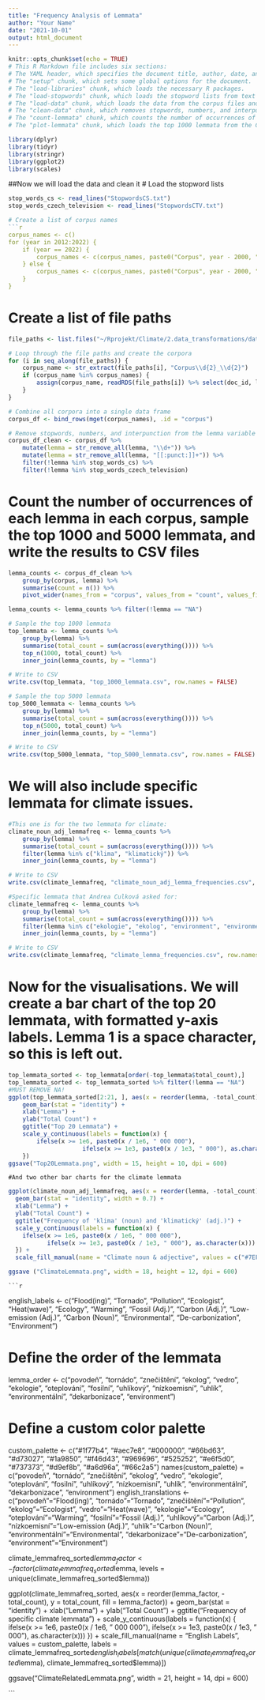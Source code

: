 ```yaml
---
title: "Frequency Analysis of Lemmata"
author: "Your Name"
date: "2021-10-01"
output: html_document
---
```


```r
knitr::opts_chunk$set(echo = TRUE)
# This R Markdown file includes six sections: 
# The YAML header, which specifies the document title, author, date, and output format.
# The "setup" chunk, which sets some global options for the document.
# The "load-libraries" chunk, which loads the necessary R packages.
# The "load-stopwords" chunk, which loads the stopword lists from text files.
# The "load-data" chunk, which loads the data from the corpus files and combines them into a single data frame.
# The "clean-data" chunk, which removes stopwords, numbers, and interpunction from the lemma variable in the data frame.
# The "count-lemmata" chunk, which counts the number of occurrences of each lemma in each corpus, samples the top 1000 and 5000 lemmata, and writes the results to CSV files.
# The "plot-lemmata" chunk, which loads the top 1000 lemmata from the CSV file and creates a bar chart of the top 20 lemmata, with formatted y-axis labels

library(dplyr)
library(tidyr)
library(stringr)
library(ggplot2)
library(scales)
```
##Now we will load the data and clean it
# Load the stopword lists
```r
stop_words_cs <- read_lines("StopwordsCS.txt")
stop_words_czech_television <- read_lines("StopwordsCTV.txt")

# Create a list of corpus names
```r

corpus_names <- c()
for (year in 2012:2022) {
    if (year == 2022) {
        corpus_names <- c(corpus_names, paste0("Corpus", year - 2000, "_", sprintf("%02d", 1:4)))
    } else {
        corpus_names <- c(corpus_names, paste0("Corpus", year - 2000, "_", sprintf("%02d", 1:12)))
    }
}
```
# Create a list of file paths
```r
file_paths <- list.files("~/Rprojekt/Climate/2.data_transformations/data/udpipe_processed/", pattern = "udpipe_regex_.*\\.rds", full.names = TRUE)

# Loop through the file paths and create the corpora
for (i in seq_along(file_paths)) {
    corpus_name <- str_extract(file_paths[i], "Corpus\\d{2}_\\d{2}")
    if (corpus_name %in% corpus_names) {
        assign(corpus_name, readRDS(file_paths[i]) %>% select(doc_id, lemma))
    }
}

# Combine all corpora into a single data frame
corpus_df <- bind_rows(mget(corpus_names), .id = "corpus")

# Remove stopwords, numbers, and interpunction from the lemma variable
corpus_df_clean <- corpus_df %>%
    mutate(lemma = str_remove_all(lemma, "\\d+")) %>%
    mutate(lemma = str_remove_all(lemma, "[[:punct:]]+")) %>%
    filter(!lemma %in% stop_words_cs) %>%
    filter(!lemma %in% stop_words_czech_television)

```
# Count the number of occurrences of each lemma in each corpus, sample the top 1000 and 5000 lemmata, and write the results to CSV files

```r
lemma_counts <- corpus_df_clean %>%
    group_by(corpus, lemma) %>%
    summarise(count = n()) %>%
    pivot_wider(names_from = "corpus", values_from = "count", values_fill = 0)

lemma_counts <- lemma_counts %>% filter(!lemma == "NA")

# Sample the top 1000 lemmata
top_lemmata <- lemma_counts %>%
    group_by(lemma) %>%
    summarise(total_count = sum(across(everything()))) %>%
    top_n(1000, total_count) %>%
    inner_join(lemma_counts, by = "lemma")

# Write to CSV
write.csv(top_lemmata, "top_1000_lemmata.csv", row.names = FALSE)

# Sample the top 5000 lemmata
top_5000_lemmata <- lemma_counts %>%
    group_by(lemma) %>%
    summarise(total_count = sum(across(everything()))) %>%
    top_n(5000, total_count) %>%
    inner_join(lemma_counts, by = "lemma")

# Write to CSV
write.csv(top_5000_lemmata, "top_5000_lemmata.csv", row.names = FALSE)
```
# We will also include specific lemmata for climate issues.
```r
#This one is for the two lemmata for climate:
climate_noun_adj_lemmafreq <- lemma_counts %>%
    group_by(lemma) %>%
    summarise(total_count = sum(across(everything()))) %>%
    filter(lemma %in% c("klima", "klimatický")) %>%
    inner_join(lemma_counts, by = "lemma")

# Write to CSV
write.csv(climate_lemmafreq, "climate_noun_adj_lemma_frequencies.csv", row.names = FALSE)
```


```r
#Specific lemmata that Andrea Culková asked for:
climate_lemmafreq <- lemma_counts %>%
    group_by(lemma) %>%
    summarise(total_count = sum(across(everything()))) %>%
    filter(lemma %in% c("ekologie", "ekolog", "environment", "environmentální", "znečištění", "nízkoemisní", "uhlík", "uhlíkový", "co2", "fosilní", "dekarbonizace", "vedra", "vedro", "oteplování", "povodeň", "tornádo")) %>%
    inner_join(lemma_counts, by = "lemma")

# Write to CSV
write.csv(climate_lemmafreq, "climate_lemma_frequencies.csv", row.names = FALSE)
```
# Now for the visualisations. We will create a bar chart of the top 20 lemmata, with formatted y-axis labels. Lemma 1 is a space character, so this is left out.

```r
top_lemmata_sorted <- top_lemmata[order(-top_lemmata$total_count),]
top_lemmata_sorted <- top_lemmata_sorted %>% filter(!lemma == "NA")
#MUST REMOVE NA!
ggplot(top_lemmata_sorted[2:21, ], aes(x = reorder(lemma, -total_count), y = total_count, fill = lemma)) +
    geom_bar(stat = "identity") +
    xlab("Lemma") +
    ylab("Total Count") +
    ggtitle("Top 20 Lemmata") +
    scale_y_continuous(labels = function(x) {
        ifelse(x >= 1e6, paste0(x / 1e6, " 000 000"),
                     ifelse(x >= 1e3, paste0(x / 1e3, " 000"), as.character(x)))
    })
ggsave("Top20Lemmata.png", width = 15, height = 10, dpi = 600)
```
    
    #And two other bar charts for the climate lemmata
```r
ggplot(climate_noun_adj_lemmafreq, aes(x = reorder(lemma, -total_count), y = total_count, fill = lemma)) +
  geom_bar(stat = "identity", width = 0.7) +
  xlab("Lemma") +
  ylab("Total Count") +
  ggtitle("Frequency of 'klima' (noun) and 'klimatický' (adj.)") +
  scale_y_continuous(labels = function(x) {
    ifelse(x >= 1e6, paste0(x / 1e6, " 000 000"),
           ifelse(x >= 1e3, paste0(x / 1e3, " 000"), as.character(x)))
  }) +
  scale_fill_manual(name = "Climate noun & adjective", values = c("#7EFF0A", "#00770A"))

ggsave ("ClimateLemmata.png", width = 18, height = 12, dpi = 600)
```

    ```r
english_labels <- c("Flood(ing)", "Tornado", "Pollution", "Ecologist", "Heat(wave)", "Ecology", "Warming", "Fossil (Adj.)", "Carbon (Adj.)", "Low-emission (Adj.)", "Carbon (Noun)", "Environmental", "De-carbonization", "Environment")

# Define the order of the lemmata
lemma_order <- c("povodeň", "tornádo", "znečištění", "ekolog", "vedro", "ekologie", "oteplování", "fosilní", "uhlíkový", "nízkoemisní", "uhlík", "environmentální", "dekarbonizace", "environment")


# Define a custom color palette
custom_palette <- c("#1f77b4", "#aec7e8", "#000000", "#66bd63", "#d73027", "#1a9850", "#f46d43", "#969696", "#525252", "#e6f5d0", "#737373", "#d9ef8b", "#a6d96a", "#66c2a5")
names(custom_palette) = c("povodeň", "tornádo", "znečištění", "ekolog", "vedro", "ekologie", "oteplování", "fosilní", "uhlíkový", "nízkoemisní", "uhlík", "environmentální", "dekarbonizace", "environment")
english_translations <- c("povodeň"="Flood(ing)", "tornádo"="Tornado", "znečištění"="Pollution", "ekolog"="Ecologist", "vedro"="Heat(wave)", "ekologie"="Ecology", "oteplování"="Warming", "fosilní"="Fossil (Adj.)", "uhlíkový"="Carbon (Adj.)", "nízkoemisní"="Low-emission (Adj.)", "uhlík"="Carbon (Noun)", "environmentální"="Environmental", "dekarbonizace"="De-carbonization", "environment"="Environment")

climate_lemmafreq_sorted$lemma_factor <- factor(climate_lemmafreq_sorted$lemma, levels = unique(climate_lemmafreq_sorted$lemma))

ggplot(climate_lemmafreq_sorted, aes(x = reorder(lemma_factor, -total_count), y = total_count, fill = lemma_factor)) +
  geom_bar(stat = "identity") +
  xlab("Lemma") +
  ylab("Total Count") +
  ggtitle("Frequency of specific climate lemmata") +
  scale_y_continuous(labels = function(x) {
    ifelse(x >= 1e6, paste0(x / 1e6, " 000 000"),
           ifelse(x >= 1e3, paste0(x / 1e3, " 000"), as.character(x)))
  }) +
  scale_fill_manual(name = "English Labels", values = custom_palette, 
                    labels = climate_lemmafreq_sorted$english_labels[match(unique(climate_lemmafreq_sorted$lemma), climate_lemmafreq_sorted$lemma)])

ggsave("ClimateRelatedLemmata.png", width = 21, height = 14, dpi = 600)

```
